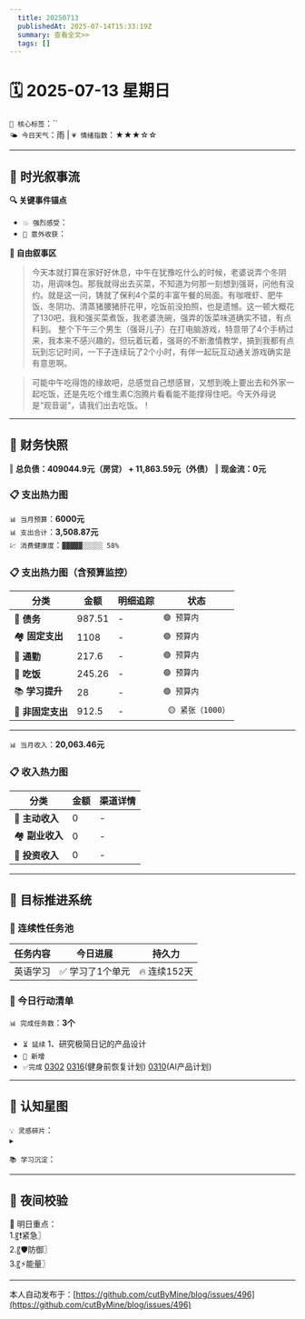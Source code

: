 ```yaml
---
  title: 20250713
  publishedAt: 2025-07-14T15:33:19Z
  summary: 查看全文>>
  tags: []
---
```


# 🗓️ 2025-07-13 星期日  
`🔑 核心标签`：``  
`🌤️ 今日天气`：雨 | `💗 情绪指数`：★★★☆☆   

---


## 🌊 **时光叙事流**
**🔍 关键事件锚点**  
- `💥 强烈感受`：                    
- `🎉 意外收获`：         

**📖 自由叙事区**  
> 今天本就打算在家好好休息，中午在犹豫吃什么的时候，老婆说弄个冬阴功，用调味包。那我就得出去买菜，不知道为何那一刻想到强哥，问他有没约。就是这一问，铸就了保利4个菜的丰富午餐的局面。有咖喱虾、肥牛饭、冬阴功、清蒸猪腰猪肝花甲，吃饭前没拍照，也是遗憾。这一顿大概花了130吧，我和强买菜煮饭，我老婆洗碗，强弄的饭菜味道确实不错，有点料到。
> 整个下午三个男生（强哥儿子）在打电脑游戏，特意带了4个手柄过来，我本来不感兴趣的，但玩着玩着，强哥的不断激情教学，搞到我都有点玩到忘记时间，一下子连续玩了2个小时，有伴一起玩互动通关游戏确实是有意思啊。

> 可能中午吃得饱的缘故吧，总感觉自己想感冒，又想到晚上要出去和外家一起吃饭，还是先吃个维生素C泡腾片看看能不能撑得住吧。今天外母说是“观音诞”，请我们出去吃饭。！

---

## 💸 **财务快照**
‖ **总负债：409044.9元（房贷） + 11,863.59元（外债）**
‖ **现金流：0元**

### 📋 支出热力图

`📊 当月预算`：**6000元**  
`📊 支出合计`：**3,508.87元**  
`💹 消费健康度`：`▓▓▓▓▓░░░░░ 58%`  
### 📋 支出热力图（含预算监控）
| 分类         | 金额    | 明细追踪                  | 状态           |
|--------------|---------|---------------------------|----------------|
| 🏦 **债务**    | 987.51   | -    | `🟢 预算内`   |
| 🏘️ **固定支出** | 1108     |  -  | `🟢 预算内`     |
| 🚌 **通勤**     | 217.6   | -   | `🟢 预算内`     |
| 🍜 **吃饭**     | 245.26  | -  | `🟢 预算内`   |
| 📚 **学习提升** | 28      | -     | `🟢 预算内`     |
| 🎲 **非固定支出** | 912.5    |  -  | ` 🟡 紧张（1000）`  |
---

`📊 当月收入`：**20,063.46元**  

### 📋 收入热力图
| 分类         | 金额    | 渠道详情             |
|--------------|---------|-------------------------|
| 🏦 **主动收入**  | 0                | -        |
| 🏘️ **副业收入**  | 0                | -        |
| 🚌 **投资收入**  | 0                | -        |



---

## 🎯 **目标推进系统**

### 🔄 连续性任务池
| 任务内容                | 今日进展          | 持久力     |
|-------------------------|-------------------|------------|
| 英语学习         | ✅ 学习了1个单元 | 🔥 连续152天  |



### 📌 今日行动清单

`📊 完成任务数`：**3个**  
- `⏳ 延续` 1、研究极简日记的产品设计             
- `🚩 新增`   
- `✅完成` [0302](note://WEB9685e40ae7a6464db1196641a1ffd0ee)   [0316](note://WEBc1fcc89ec3e741538b703e8017b38c9f)(健身前恢复计划)  [0310](note://WEBfc89f9187c014fbe9fab88e2d09b4bde)(AI产品计划)


---

## 🌌 **认知星图**
`💡 灵感碎片`：  
▸ 


`📚 学习沉淀`：  
>    

---

## 🌃 夜间校验

🚀 明日重点：  
1.〖❗紧急〗  
2.〖🛡️防御〗  
3.〖⚡能量〗

---
本人自动发布于：[https://github.com/cutByMine/blog/issues/496](https://github.com/cutByMine/blog/issues/496)
